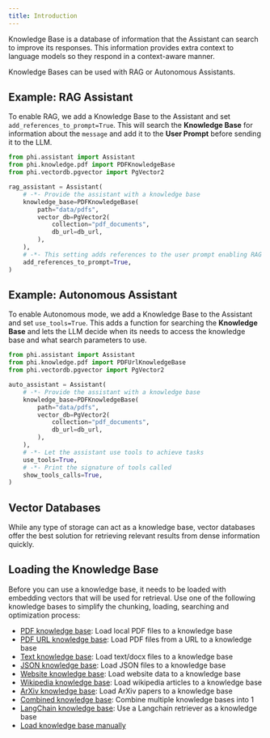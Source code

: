 ```yaml
---
title: Introduction
---
```


Knowledge Base is a database of information that the Assistant can search to improve its responses. This information provides extra context to language models so they respond in a context-aware manner.

Knowledge Bases can be used with RAG or Autonomous Assistants.

## Example: RAG Assistant

To enable RAG, we add a Knowledge Base to the Assistant and set `add_references_to_prompt=True`. This will search the **Knowledge Base** for information about the `message` and add it to the **User Prompt** before sending it to the LLM.

```python rag_assistant.py
from phi.assistant import Assistant
from phi.knowledge.pdf import PDFKnowledgeBase
from phi.vectordb.pgvector import PgVector2

rag_assistant = Assistant(
    # -*- Provide the assistant with a knowledge base
    knowledge_base=PDFKnowledgeBase(
        path="data/pdfs",
        vector_db=PgVector2(
            collection="pdf_documents",
            db_url=db_url,
        ),
    ),
    # -*- This setting adds references to the user prompt enabling RAG
    add_references_to_prompt=True,
)
```

## Example: Autonomous Assistant

To enable Autonomous mode, we add a Knowledge Base to the Assistant and set `use_tools=True`. This adds a function for searching the **Knowledge Base** and lets the LLM decide when its needs to access the knowledge base and what search parameters to use.

```python auto_assistant.py
from phi.assistant import Assistant
from phi.knowledge.pdf import PDFUrlKnowledgeBase
from phi.vectordb.pgvector import PgVector2

auto_assistant = Assistant(
    # -*- Provide the assistant with a knowledge base
    knowledge_base=PDFKnowledgeBase(
        path="data/pdfs",
        vector_db=PgVector2(
            collection="pdf_documents",
            db_url=db_url,
        ),
    ),
    # -*- Let the assistant use tools to achieve tasks
    use_tools=True,
    # -*- Print the signature of tools called
    show_tools_calls=True,
)
```

## Vector Databases

While any type of storage can act as a knowledge base, vector databases offer the best solution for retrieving relevant results from dense information quickly.

<Snippet file="vector-database-workflow.mdx" />

## Loading the Knowledge Base

Before you can use a knowledge base, it needs to be loaded with embedding vectors that will be used for retrieval. Use one of the following knowledge bases to simplify the chunking, loading, searching and optimization process:

- [PDF knowledge base](/blocks/kb/pdf): Load local PDF files to a knowledge base
- [PDF URL knowledge base](/blocks/kb/pdf-url): Load PDF files from a URL to a knowledge base
- [Text knowledge base](/blocks/kb/text): Load text/docx files to a knowledge base
- [JSON knowledge base](/blocks/kb/json): Load JSON files to a knowledge base
- [Website knowledge base](/blocks/kb/website): Load website data to a knowledge base
- [Wikipedia knowledge base](/blocks/kb/wikipedia): Load wikipedia articles to a knowledge base
- [ArXiv knowledge base](/blocks/kb/arxiv): Load ArXiv papers to a knowledge base
- [Combined knowledge base](/blocks/kb/combined): Combine multiple knowledge bases into 1
- [LangChain knowledge base](/blocks/kb/langchain): Use a Langchain retriever as a knowledge base
- [Load knowledge base manually](/blocks/kb/manual)
